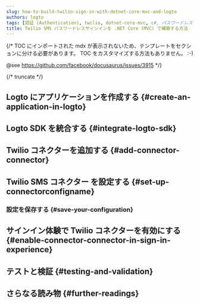```yaml
---
slug: how-to-build-twilio-sign-in-with-dotnet-core-mvc-and-logto
authors: logto
tags: [認証 (Authentication), twilio, dotnet-core-mvc, c#, パスワードレスサインイン, サインイン, ログイン]
title: Twilio SMS パスワードレスサインインを .NET Core (MVC) で構築する方法
---
```


{/*
  TOC にインポートされた mdx が表示されないため、テンプレートをセクションに分ける必要があります。
  TOC をカスタマイズする方法もありません。 :-)

  @see https://github.com/facebook/docusaurus/issues/3915
*/}



{/* truncate */}

<Intro connector={connector} sdk=".NET Core (MVC)" link="https://dotnet.microsoft.com/apps/aspnet/mvc" />

## Logto にアプリケーションを作成する \{#create-an-application-in-logto}

<CreateApplication type="従来の Web" framework=".NET Core (MVC)" />

## Logto SDK を統合する \{#integrate-logto-sdk}

<IntegrateSdk />

## Twilio コネクターを追加する \{#add-connector-connector}

<AddPasswordlessConnector
  connector={connector}
  connectorType="SMS"
  passwordlessSignUpIdentifier="電話番号"
/>

## Twilio SMS コネクター を設定する \{#set-up-connectorconfigname}

<ConnectorGuide />

### 設定を保存する \{#save-your-configuration}

<SaveYourConfiguration connector={connector} />

## サインイン体験で Twilio コネクターを有効にする \{#enable-connector-connector-in-sign-in-experience}

<EnablePasswordlessConnector
  connectorType="SMS"
  passwordlessSignUpIdentifier="電話番号"
/>

## テストと検証 \{#testing-and-validation}

<TestingAndValidation connector={connector} sdk=".NET Core (MVC)" />

## さらなる読み物 \{#further-readings}

<FurtherReadings />
